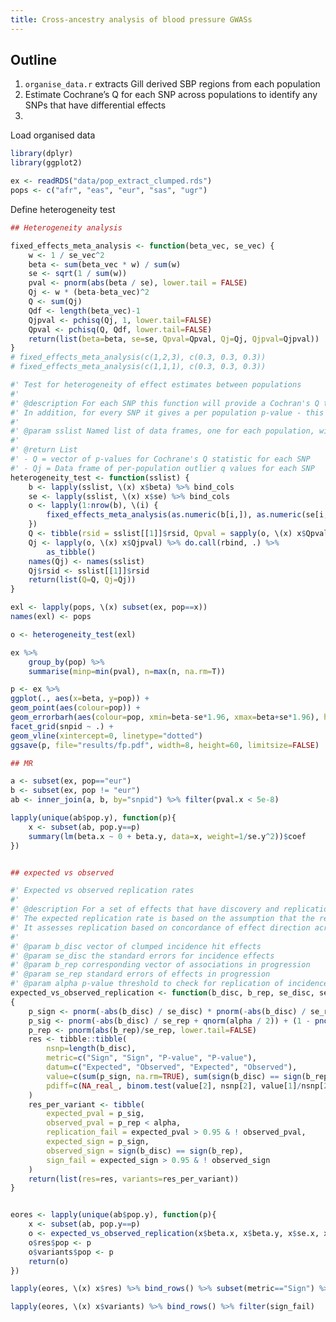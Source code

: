 ```yaml
---
title: Cross-ancestry analysis of blood pressure GWASs
---
```


## Outline

1. `organise_data.r` extracts Gill derived SBP regions from each population
2. Estimate Cochrane's Q for each SNP across populations to identify any SNPs that have differential effects
3. 



Load organised data

```r
library(dplyr)
library(ggplot2)

ex <- readRDS("data/pop_extract_clumped.rds")
pops <- c("afr", "eas", "eur", "sas", "ugr")
```

Define heterogeneity test

```r


## Heterogeneity analysis

fixed_effects_meta_analysis <- function(beta_vec, se_vec) {
    w <- 1 / se_vec^2
    beta <- sum(beta_vec * w) / sum(w)
    se <- sqrt(1 / sum(w))
    pval <- pnorm(abs(beta / se), lower.tail = FALSE)
    Qj <- w * (beta-beta_vec)^2
    Q <- sum(Qj)
    Qdf <- length(beta_vec)-1
    Qjpval <- pchisq(Qj, 1, lower.tail=FALSE)
    Qpval <- pchisq(Q, Qdf, lower.tail=FALSE)
    return(list(beta=beta, se=se, Qpval=Qpval, Qj=Qj, Qjpval=Qjpval))
}
# fixed_effects_meta_analysis(c(1,2,3), c(0.3, 0.3, 0.3))
# fixed_effects_meta_analysis(c(1,1,1), c(0.3, 0.3, 0.3))

#' Test for heterogeneity of effect estimates between populations
#' 
#' @description For each SNP this function will provide a Cochran's Q test statistic - a measure of heterogeneity of effect sizes between populations. A low p-value means high heterogeneity.
#' In addition, for every SNP it gives a per population p-value - this can be interpreted as asking for each SNP is a particular giving an outlier estimate.
#' 
#' @param sslist Named list of data frames, one for each population, with at least beta, se and snp columns
#' 
#' @return List
#' - Q = vector of p-values for Cochrane's Q statistic for each SNP
#' - Qj = Data frame of per-population outlier q values for each SNP
heterogeneity_test <- function(sslist) {
    b <- lapply(sslist, \(x) x$beta) %>% bind_cols
    se <- lapply(sslist, \(x) x$se) %>% bind_cols
    o <- lapply(1:nrow(b), \(i) {
        fixed_effects_meta_analysis(as.numeric(b[i,]), as.numeric(se[i,]))
    })
    Q <- tibble(rsid = sslist[[1]]$rsid, Qpval = sapply(o, \(x) x$Qpval))
    Qj <- lapply(o, \(x) x$Qjpval) %>% do.call(rbind, .) %>% 
        as_tibble()
    names(Qj) <- names(sslist)
    Qj$rsid <- sslist[[1]]$rsid
    return(list(Q=Q, Qj=Qj))
}
```



```r
exl <- lapply(pops, \(x) subset(ex, pop==x))
names(exl) <- pops

o <- heterogeneity_test(exl)

ex %>%
    group_by(pop) %>%
    summarise(minp=min(pval), n=max(n, na.rm=T))

p <- ex %>%
ggplot(., aes(x=beta, y=pop)) +
geom_point(aes(colour=pop)) +
geom_errorbarh(aes(colour=pop, xmin=beta-se*1.96, xmax=beta+se*1.96), height=0) +
facet_grid(snpid ~ .) +
geom_vline(xintercept=0, linetype="dotted")
ggsave(p, file="results/fp.pdf", width=8, height=60, limitsize=FALSE)
```




```r

## MR

a <- subset(ex, pop=="eur")
b <- subset(ex, pop != "eur")
ab <- inner_join(a, b, by="snpid") %>% filter(pval.x < 5e-8)

lapply(unique(ab$pop.y), function(p){
    x <- subset(ab, pop.y==p)
    summary(lm(beta.x ~ 0 + beta.y, data=x, weight=1/se.y^2))$coef
})


## expected vs observed

#' Expected vs observed replication rates
#' 
#' @description For a set of effects that have discovery and replication betas and SEs, this function determines the extent to which the observed replication rate matches the expected replication rate. 
#' The expected replication rate is based on the assumption that the replication dataset has the same effect sizes but that the power may be different (e.g. due to allele frequencies or sample sizes) and is reflected in the replication standard errors. 
#' It assesses replication based on concordance of effect direction across discovery and replication, and p-values surpassing a user-specified p-value threshold.
#' 
#' @param b_disc vector of clumped incidence hit effects
#' @param se_disc the standard errors for incidence effects
#' @param b_rep corresponding vector of associations in progression
#' @param se_rep standard errors of effects in progression
#' @param alpha p-value threshold to check for replication of incidence hits in progression (e.g. try 0.05 or 1e-5)
expected_vs_observed_replication <- function(b_disc, b_rep, se_disc, se_rep, alpha)
{
    p_sign <- pnorm(-abs(b_disc) / se_disc) * pnorm(-abs(b_disc) / se_rep) + ((1 - pnorm(-abs(b_disc) / se_disc)) * (1 - pnorm(-abs(b_disc) / se_rep)))
    p_sig <- pnorm(-abs(b_disc) / se_rep + qnorm(alpha / 2)) + (1 - pnorm(-abs(b_disc) / se_rep - qnorm(alpha / 2)))
    p_rep <- pnorm(abs(b_rep)/se_rep, lower.tail=FALSE)
    res <- tibble::tibble(
        nsnp=length(b_disc),
        metric=c("Sign", "Sign", "P-value", "P-value"),
        datum=c("Expected", "Observed", "Expected", "Observed"),
        value=c(sum(p_sign, na.rm=TRUE), sum(sign(b_disc) == sign(b_rep)), sum(p_sig, na.rm=TRUE), sum(p_rep < alpha, na.rm=TRUE)),
        pdiff=c(NA_real_, binom.test(value[2], nsnp[2], value[1]/nsnp[2])$p.value, NA_real_, binom.test(value[4], nsnp[4], value[3]/nsnp[4])$p.value)
    )
    res_per_variant <- tibble(
        expected_pval = p_sig,
        observed_pval = p_rep < alpha,
        replication_fail = expected_pval > 0.95 & ! observed_pval,
        expected_sign = p_sign,
        observed_sign = sign(b_disc) == sign(b_rep),
        sign_fail = expected_sign > 0.95 & ! observed_sign
    )
    return(list(res=res, variants=res_per_variant))
}


eores <- lapply(unique(ab$pop.y), function(p){
    x <- subset(ab, pop.y==p)
    o <- expected_vs_observed_replication(x$beta.x, x$beta.y, x$se.x, x$se.y, 0.05)
    o$res$pop <- p
    o$variants$pop <- p
    return(o)
})

lapply(eores, \(x) x$res) %>% bind_rows() %>% subset(metric=="Sign") %>% dplyr::select(pop, nsnp, datum, value, pdiff)

lapply(eores, \(x) x$variants) %>% bind_rows() %>% filter(sign_fail)
```